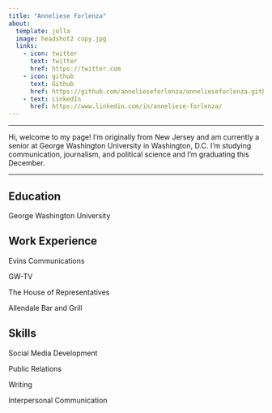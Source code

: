 ```yaml
---
title: "Anneliese Forlenza"
about:
  template: jolla
  image: headshot2 copy.jpg
  links:
    - icon: twitter
      text: twitter
      href: https://twitter.com
    - icon: github
      text: Github
      href: https://github.com/annelieseforlenza/annelieseforlenza.github.io
    - text: LinkedIn
      href: https://www.linkedin.com/in/anneliese-forlenza/
---
```

---

Hi, welcome to my page! I'm originally from New Jersey and am currently a senior at George Washington University in Washington, D.C. I'm studying communication, journalism, and political science and I'm graduating this December.

---


## **Education**

George Washington University

## **Work Experience**

Evins Communications

GW-TV

The House of Representatives

Allendale Bar and Grill

## **Skills**

Social Media Development

Public Relations

Writing

Interpersonal Communication
